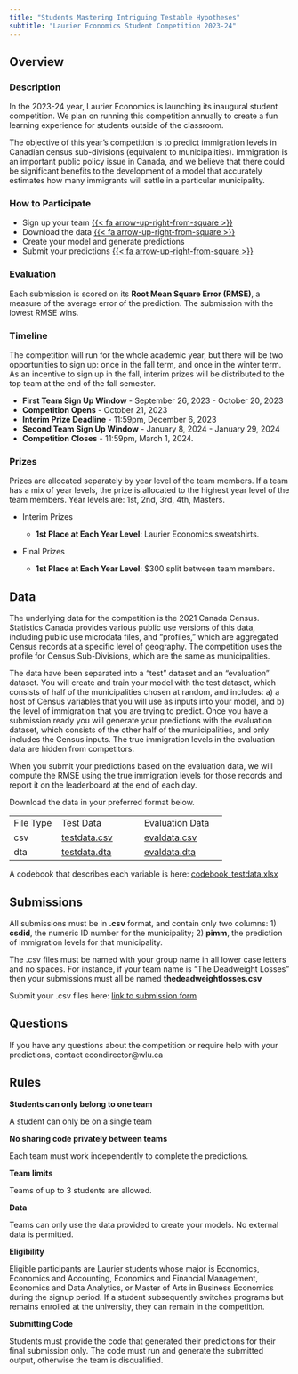 ```yaml
---
title: "Students Mastering Intriguing Testable Hypotheses"
subtitle: "Laurier Economics Student Competition 2023-24"
---
```


## Overview

### Description

In the 2023-24 year, Laurier Economics is launching its inaugural student competition. We plan on running this competition annually to create a fun learning experience for students outside of the classroom.

The objective of this year's competition is to predict immigration levels in Canadian census sub-divisions (equivalent to municipalities). Immigration is an important public policy issue in Canada, and we believe that there could be significant benefits to the development of a model that accurately estimates how many immigrants will settle in a particular municipality.

### How to Participate

-   Sign up your team [{{< fa arrow-up-right-from-square >}}](https://wlu.ca1.qualtrics.com/jfe/form/SV_bkqkuIJ6QbzfWRM)
-   Download the data [{{< fa arrow-up-right-from-square >}}](#sec-data)
-   Create your model and generate predictions
-   Submit your predictions [{{< fa arrow-up-right-from-square >}}](#sec-submit)

### Evaluation

Each submission is scored on its **Root Mean Square Error (RMSE)**, a measure of the average error of the prediction. The submission with the lowest RMSE wins.

### Timeline

The competition will run for the whole academic year, but there will be two opportunities to sign up: once in the fall term, and once in the winter term. As an incentive to sign up in the fall, interim prizes will be distributed to the top team at the end of the fall semester.

-   **First Team Sign Up Window** - September 26, 2023 - October 20, 2023
-   **Competition Opens** - October 21, 2023
-   **Interim Prize Deadline** - 11:59pm, December 6, 2023
-   **Second Team Sign Up Window** - January 8, 2024 - January 29, 2024
-   **Competition Closes** - 11:59pm, March 1, 2024.

### Prizes

Prizes are allocated separately by year level of the team members. If a team has a mix of year levels, the prize is allocated to the highest year level of the team members. Year levels are: 1st, 2nd, 3rd, 4th, Masters.

-   Interim Prizes

    -   **1st Place at Each Year Level**: Laurier Economics sweatshirts.

-   Final Prizes

    -   **1st Place at Each Year Level**: \$300 split between team members.

## Data {#sec-data}

The underlying data for the competition is the 2021 Canada Census. Statistics Canada provides various public use versions of this data, including public use microdata files, and "profiles," which are aggregated Census records at a specific level of geography. The competition uses the profile for Census Sub-Divisions, which are the same as municipalities.

The data have been separated into a "test" dataset and an "evaluation" dataset. You will create and train your model with the test dataset, which consists of half of the municipalities chosen at random, and includes: a) a host of Census variables that you will use as inputs into your model, and b) the level of immigration that you are trying to predict. Once you have a submission ready you will generate your predictions with the evaluation dataset, which consists of the other half of the municipalities, and only includes the Census inputs. The true immigration levels in the evaluation data are hidden from competitors.

When you submit your predictions based on the evaluation data, we will compute the RMSE using the true immigration levels for those records and report it on the leaderboard at the end of each day.

Download the data in your preferred format below.

|           |                                   |                                   |
|----------------|----------------------------|----------------------------|
| File Type | Test Data                         | Evaluation Data                   |
| csv       | [testdata.csv](data/testdata.csv) | [evaldata.csv](data/evaldata.csv) |
| dta       | [testdata.dta](data/testdata.dta) | [evaldata.dta](data/evaldata.dta) |

A codebook that describes each variable is here: [codebook_testdata.xlsx](data/codebook_testdata.xlsx)

## Submissions {#sec-submit}

All submissions must be in **.csv** format, and contain only two columns: 1) **csdid**, the numeric ID number for the municipality; 2) **pimm**, the prediction of immigration levels for that municipality.

The .csv files must be named with your group name in all lower case letters and no spaces. For instance, if your team name is "The Deadweight Losses" then your submissions must all be named **thedeadweightlosses.csv**

Submit your .csv files here: [link to submission form](https://forms.gle/azMhqbfM1xNsiK546)

## Questions

If you have any questions about the competition or require help with your predictions, contact econdirector\@wlu.ca

## Rules

**Students can only belong to one team**

A student can only be on a single team

**No sharing code privately between teams**

Each team must work independently to complete the predictions.

**Team limits**

Teams of up to 3 students are allowed.

**Data**

Teams can only use the data provided to create your models. No external data is permitted.

**Eligibility**

Eligible participants are Laurier students whose major is Economics, Economics and Accounting, Economics and Financial Management, Economics and Data Analytics, or Master of Arts in Business Economics during the signup period. If a student subsequently switches programs but remains enrolled at the university, they can remain in the competition.

**Submitting Code**

Students must provide the code that generated their predictions for their final submission only. The code must run and generate the submitted output, otherwise the team is disqualified.
